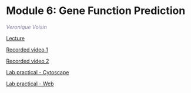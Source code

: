 # Module 6: Gene Function Prediction  

  *<font color="#827e9c">Veronique Voisin</font>*
  
  [Lecture](./lectures/Pathways2021_Module6.pdf)  
  
  [Recorded video 1](https://www.youtube.com/watch?v=2KrUq9ad2xc)
  
  [Recorded video 2](https://www.youtube.com/watch?v=4ShwH35UTJQ&list=PL3izGL6oi0S-xaoH8p9LnJD8RQm8eNWF2&index=7)
  
  [Lab practical - Cytoscape](#genemania_cytoscape)   
  
  [Lab practical - Web](#genemania_web)  
